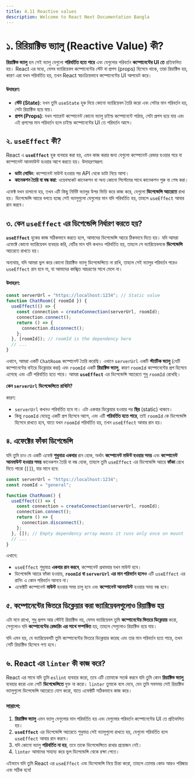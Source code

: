```yaml
---
title: 4.11 Reactive values
description: Welcome to React Next Documentation Bangla
---
```


## <h1 className="bg-gradient-to-r from-blue-500 to-purple-500 inline-block text-transparent bg-clip-text text-3xl pt-2">১. রিরিয়াক্টিভ ভ্যালু (Reactive Value) কী?</h1>

**রিয়াক্টিভ ভ্যালু** হল সেই ভ্যালু যেগুলো **পরিবর্তিত হতে পারে** এবং যেগুলোর পরিবর্তন **কম্পোনেন্টের UI তে** প্রতিফলিত হয়। React এর মধ্যে, যেসব ভ্যারিয়েবল কম্পোনেন্টের স্টেট বা প্রপস (props) হিসেবে থাকে, তারা রিয়াক্টিভ হয়, কারণ এরা যখন পরিবর্তিত হয়, তখন React স্বয়ংক্রিয়ভাবে কম্পোনেন্টের UI আপডেট করে।

#### উদাহরণ:

- **স্টেট (State)**: যখন তুমি `useState` হুক দিয়ে কোনো ভ্যারিয়েবল তৈরি করো এবং সেটার মান পরিবর্তন হয়, সেটা রিয়াক্টিভ হয়ে যায়।
- **প্রপস (Props)**: যখন প্যারেন্ট কম্পোনেন্ট কোনো ভ্যালু চাইল্ড কম্পোনেন্টে পাঠায়, সেটা প্রপস হয়ে যায় এবং এই প্রপসের মান পরিবর্তন হলে চাইল্ড কম্পোনেন্টের UI তে পরিবর্তন আসে।

## ২. **`useEffect` কী?**

React এ **`useEffect`** হুক ব্যবহার করা হয়, এমন কাজ করার জন্য যেগুলো কম্পোনেন্ট রেন্ডার হওয়ার পরে বা কম্পোনেন্ট আনমাউন্ট হওয়ার আগে করতে হয়। উদাহরণস্বরূপ:

- **ডাটা লোডিং**: কম্পোনেন্ট মাউন্ট হওয়ার পর API থেকে ডাটা নিয়ে আসা।
- **কানেকশন তৈরি বা বন্ধ করা**: ওয়েবসকেট কানেকশন বা অন্য কোনো সিস্টেমের সাথে কানেকশন শুরু বা শেষ করা।

এফেক্ট যখন চালানো হয়, তখন এটি কিছু নির্দিষ্ট ভ্যালুর উপর ভিত্তি করে কাজ করে, যেগুলো **ডিপেন্ডেন্সি আ্যরেতে** রাখা হয়। ডিপেন্ডেন্সি আ্যরে বলতে হচ্ছে সেই ভ্যালুগুলো যেগুলোর মান যদি পরিবর্তিত হয়, তাহলে `useEffect` আবার রান করবে।

## ৩. **কেন `useEffect` এর ডিপেন্ডেন্সি নির্ধারণ করতে হয়?**

**`useEffect`** হুকের কাজ সঠিকভাবে করতে হলে, আমাদের ডিপেন্ডেন্সি আ্যরে ঠিকভাবে দিতে হয়। যদি আমরা এফেক্টে কোনো ভ্যারিয়েবল ব্যবহার করি, যেটির মান যদি কখনও পরিবর্তিত হয়, তাহলে সে ভ্যারিয়েবলকে **ডিপেন্ডেন্সি** আ্যরেতে রাখতে হয়।

অন্যথায়, যদি আমরা ভুল করে কোনো রিয়াক্টিভ ভ্যালু ডিপেন্ডেন্সিতে না রাখি, তাহলে সেই ভ্যালুর পরিবর্তন পরেও `useEffect` রান হবে না, যা আমাদের কাঙ্খিত আচরণের সাথে মেলে না।

#### উদাহরণ:

```jsx
const serverUrl = "https://localhost:1234"; // Static value
function ChatRoom({ roomId }) {
  useEffect(() => {
    const connection = createConnection(serverUrl, roomId);
    connection.connect();
    return () => {
      connection.disconnect();
    };
  }, [roomId]); // roomId is the dependency here
  // ...
}
```

এখানে, আমরা একটি `ChatRoom` কম্পোনেন্ট তৈরি করেছি। এখানে `serverUrl` একটি **স্ট্যাটিক ভ্যালু** (যেটি কম্পোনেন্টের বাইরে ডিক্লেয়ার করা) এবং `roomId` একটি **রিয়াক্টিভ ভ্যালু**, কারণ `roomId` কম্পোনেন্টের প্রপ হিসেবে এসেছে এবং এটি পরিবর্তিত হতে পারে। আমরা **`useEffect`** এর ডিপেন্ডেন্সি আ্যরেতে শুধু `roomId` রেখেছি।

**কেন `serverUrl` ডিপেন্ডেন্সিতে রাখিনি?**

কারণ:

- `serverUrl` কখনও পরিবর্তিত হবে না। এটা একবার ডিক্লেয়ার হওয়ার পর **স্থির** (static) থাকবে।
- কিন্তু `roomId` যেহেতু একটি প্রপ হিসেবে আসে, এবং এটি **পরিবর্তিত হতে পারে**, তাই `roomId` কে ডিপেন্ডেন্সি হিসেবে রাখতে হবে, যাতে যখন `roomId` পরিবর্তিত হয়, তখন `useEffect` আবার রান হয়।

## ৪. **এফেক্টের ফাঁকা ডিপেন্ডেন্সি**

যদি তুমি চাও যে একটি এফেক্ট **শুধুমাত্র একবার** রান হোক, অর্থাৎ **কম্পোনেন্ট মাউন্ট হওয়ার সময়** এবং **কম্পোনেন্ট আনমাউন্ট হওয়ার সময়** কানেকশন তৈরি বা বন্ধ হোক, তাহলে তুমি `useEffect` এর ডিপেন্ডেন্সি আ্যরে **ফাঁকা** রেখে দিতে পারো (`[]`), যার মানে হবে:

```jsx
const serverUrl = "https://localhost:1234";
const roomId = "general";

function ChatRoom() {
  useEffect(() => {
    const connection = createConnection(serverUrl, roomId);
    connection.connect();
    return () => {
      connection.disconnect();
    };
  }, []); // Empty dependency array means it runs only once on mount
  // ...
}
```

এখানে:

- `useEffect` শুধুমাত্র **একবার রান করবে**, কম্পোনেন্ট প্রথমবার যখন মাউন্ট হবে।
- ডিপেন্ডেন্সি আ্যরে ফাঁকা হওয়ায়, **`roomId` বা `serverUrl` এর মান পরিবর্তন হলেও** এটি `useEffect` এর রানিং এ কোন পরিবর্তন আনবে না।
- এফেক্টটি কম্পোনেন্ট **মাউন্ট** হওয়ার সময় চালু হবে এবং **কম্পোনেন্ট আনমাউন্ট** হওয়ার সময় বন্ধ হবে।

## ৫. **কম্পোনেন্টের ভিতরে ডিক্লেয়ার করা ভ্যারিয়েবলগুলোও রিয়াক্টিভ হয়**

এটা মনে রাখো, শুধু প্রপস আর স্টেটই রিয়াক্টিভ নয়, যেসব ভ্যারিয়েবল তুমি **কম্পোনেন্টের ভিতরে ডিক্লেয়ার** করো, সেগুলোও যদি **কম্পোনেন্টের রেন্ডারিং এর সাথে সম্পর্কিত** হয়, তাহলে সেগুলোও রিয়াক্টিভ হয়ে যায়।

যদি এমন হয়, যে ভ্যারিয়েবলটি তুমি কম্পোনেন্টের ভিতরে ডিক্লেয়ার করেছ এবং তার মান পরিবর্তন হতে পারে, তখন সেটি রিয়াক্টিভ হিসেবে গণ্য হবে।

## ৬. **React এর `linter` কী কাজ করে?**

React এর সাথে যদি তুমি `eslint` ব্যবহার করো, তবে এটি তোমাকে সতর্ক করবে যদি তুমি কোন **রিয়াক্টিভ ভ্যালু** ব্যবহার করো এবং সেটি **ডিপেন্ডেন্সিতে** যুক্ত না করো। `linter` তুমাকে বলে দেবে, যেন তুমি সবসময় সেই রিয়াক্টিভ ভ্যালুগুলো ডিপেন্ডেন্সি আ্যরেতে যোগ করো, যাতে এফেক্টটি সঠিকভাবে কাজ করে।

### সারাংশ:

1. **রিয়াক্টিভ ভ্যালু** এমন ভ্যালু যেগুলোর মান পরিবর্তিত হয় এবং যেগুলোর পরিবর্তন কম্পোনেন্টের UI তে প্রতিফলিত হয়।
2. **`useEffect`** এর ডিপেন্ডেন্সি আ্যরেতে শুধুমাত্র সেই ভ্যালুগুলো রাখতে হয়, যেগুলো পরিবর্তিত হলে `useEffect` আবার রান করবে।
3. যদি কোনো ভ্যালু **পরিবর্তিত না হয়**, তবে তাকে ডিপেন্ডেন্সিতে রাখার প্রয়োজন নেই।
4. `linter` আমাদের সাহায্য করে ভুল ডিপেন্ডেন্সি থেকে রক্ষা পেতে।

এইভাবে যদি তুমি React এর `useEffect` এবং ডিপেন্ডেন্সি নিয়ে চিন্তা করো, তাহলে তোমার কোড আরও পরিষ্কার এবং সঠিক হবে!
